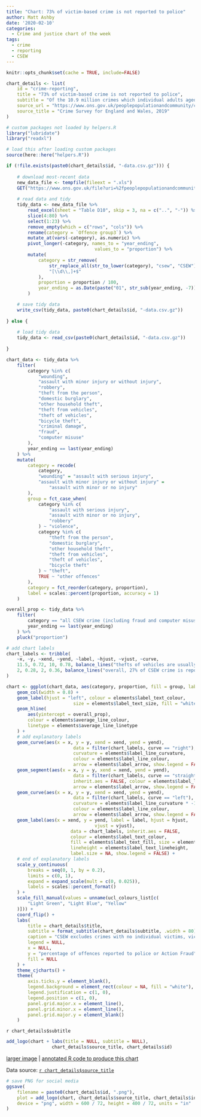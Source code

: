 ```yaml
---
title: "Chart: 73% of victim-based crime is not reported to police"
author: Matt Ashby
date: '2020-02-10'
categories:
  - Crime and justice chart of the week
tags:
  - crime
  - reporting
  - CSEW
---
```


```r
knitr::opts_chunk$set(cache = TRUE, include=FALSE)
```

```r
chart_details <- list(
	id = "crime-reporting",
	title = "73% of victim-based crime is not reported to police",
	subtitle = "Of the 10.9 million crimes which individual adults aged 16 years and over experienced in the past year, only 27% were reported to the authorities. Reporting rates vary substantially, with more-serious crimes more likely to be reported. Fraud makes up almost half of victim-based crime but is particularly unlikely to be reported, dragging down the overall average.",
	source_url = "https://www.ons.gov.uk/peoplepopulationandcommunity/crimeandjustice/datasets/crimeinenglandandwalesannualtrendanddemographictables",
	source_title = "Crime Survey for England and Wales, 2019"
)
```

```r
# custom packages not loaded by helpers.R
library("lubridate")
library("readxl")

# load this after loading custom packages
source(here::here("helpers.R"))
```

```r
if (!file.exists(paste0(chart_details$id, "-data.csv.gz"))) {
	
	# download most-recent data
	new_data_file <- tempfile(fileext = ".xls")
	GET("https://www.ons.gov.uk/file?uri=%2fpeoplepopulationandcommunity%2fcrimeandjustice%2fdatasets%2fcrimeinenglandandwalesannualtrendanddemographictables%2fcurrent/annualtrendanddemographictablesyearendingmarch19.xls", write_disk(new_data_file))
	
	# read data and tidy
	tidy_data <- new_data_file %>% 
		read_excel(sheet = "Table D10", skip = 3, na = c("..", "-")) %>% 
		slice(4:80) %>% 
		select(1:23) %>% 
		remove_empty(which = c("rows", "cols")) %>% 
		rename(category = `Offence group3`) %>% 
		mutate_at(vars(-category), as.numeric) %>% 
		pivot_longer(-category, names_to = "year_ending", 
								 values_to = "proportion") %>% 
		mutate(
			category = str_remove(
				str_replace_all(str_to_lower(category), "csew", "CSEW"), 
				"[\\d\\,]+$"
			),
			proportion = proportion / 100,
			year_ending = as.Date(paste("01", str_sub(year_ending, -7)), "%d %b '%y")
		)

	# save tidy data
	write_csv(tidy_data, paste0(chart_details$id, "-data.csv.gz"))	
	
} else {
	
	# load tidy data
	tidy_data <- read_csv(paste0(chart_details$id, "-data.csv.gz"))
	
}
```

```r
chart_data <- tidy_data %>% 
	filter(
		category %in% c(
			"wounding", 
			"assault with minor injury or without injury", 
			"robbery", 
			"theft from the person",
			"domestic burglary",
			"other household theft",
			"theft from vehicles", 
			"theft of vehicles",
			"bicycle theft", 
			"criminal damage",
			"fraud",
			"computer misuse"
		),
		year_ending == last(year_ending)
	) %>% 
	mutate(
		category = recode(
			category, 
			"wounding" = "assault with serious injury",
			"assault with minor injury or without injury" = 
				"assault with minor or no injury"
		),
		group = fct_case_when(
			category %in% c(
				"assault with serious injury", 
				"assault with minor or no injury", 
				"robbery"
			) ~ "violence",
			category %in% c(
				"theft from the person", 
				"domestic burglary", 
				"other household theft", 
				"theft from vehicles", 
				"theft of vehicles",
				"bicycle theft"
			) ~ "theft",
			TRUE ~ "other offences"
		),
		category = fct_reorder(category, proportion),
		label = scales::percent(proportion, accuracy = 1)
	)

overall_prop <- tidy_data %>% 
	filter(
		category == "all CSEW crime (including fraud and computer misuse)",
		year_ending == last(year_ending)
	) %>% 
	pluck("proportion")

# add chart labels
chart_labels <- tribble(
	~x, ~y, ~xend, ~yend, ~label, ~hjust, ~vjust, ~curve,
	11.5, 0.72, 10, 0.78, balance_lines("thefts of vehicles are usually reported for insurance purposes", 3), "left", "center", "right",
	2, 0.28, 2, 0.36, balance_lines("overall, 27% of CSEW crime is reported to police or Action Fraud", 3), "left", "center", "left"
)
```

```r
chart <- ggplot(chart_data, aes(category, proportion, fill = group, label = label)) +
	geom_col(width = 0.8) +
	geom_label(hjust = "left", colour = elements$label_text_colour, 
						 size = elements$label_text_size, fill = "white", label.size = NA) +
	geom_hline(
		aes(yintercept = overall_prop), 
		colour = elements$average_line_colour, 
		linetype = elements$average_line_linetype
	) +
	# add explanatory labels
	geom_curve(aes(x = x, y = y, xend = xend, yend = yend),
						 data = filter(chart_labels, curve == "right"), inherit.aes = FALSE, 
						 curvature = elements$label_line_curvature, 
						 colour = elements$label_line_colour, 
						 arrow = elements$label_arrow, show.legend = FALSE) +
	geom_segment(aes(x = x, y = y, xend = xend, yend = yend),
						 data = filter(chart_labels, curve == "straight"), 
						 inherit.aes = FALSE, colour = elements$label_line_colour, 
						 arrow = elements$label_arrow, show.legend = FALSE) +
	geom_curve(aes(x = x, y = y, xend = xend, yend = yend),
						 data = filter(chart_labels, curve == "left"), inherit.aes = FALSE, 
						 curvature = elements$label_line_curvature * -1, 
						 colour = elements$label_line_colour, 
						 arrow = elements$label_arrow, show.legend = FALSE) +
	geom_label(aes(x = xend, y = yend, label = label, hjust = hjust, 
								 vjust = vjust),
						data = chart_labels, inherit.aes = FALSE, 
						colour = elements$label_text_colour,
						fill = elements$label_text_fill, size = elements$label_text_size, 
						lineheight = elements$label_text_lineheight,
						label.size = NA, show.legend = FALSE) +
	# end of explanatory labels
	scale_y_continuous(
		breaks = seq(0, 1, by = 0.2), 
		limits = c(0, 1), 
		expand = expand_scale(mult = c(0, 0.025)),
		labels = scales::percent_format()
	) +
	scale_fill_manual(values = unname(ucl_colours_list[c(
		"Light Green", "Light Blue", "Yellow"
	)])) +
	coord_flip() +
	labs(
		title = chart_details$title,
		subtitle = format_subtitle(chart_details$subtitle, .width = 80),
		caption = "CSEW excludes crimes with no individual victims, victims not living in households or victims aged under 16 years",
		legend = NULL,
		x = NULL,
		y = "percentage of offences reported to police or Action Fraud",
		fill = NULL
	) +
	theme_cjcharts() +
	theme(
		axis.ticks.y = element_blank(),
		legend.background = element_rect(colour = NA, fill = "white"),
		legend.justification = c(1, 0),
		legend.position = c(1, 0),
		panel.grid.major.x = element_line(),
		panel.grid.minor.x = element_line(),
		panel.grid.major.y = element_blank()
	)
```

`r chart_details$subtitle`

```r
add_logo(chart + labs(title = NULL, subtitle = NULL), 
				 chart_details$source_title, chart_details$id)
```

[larger image](../`r chart_details$id`.png)
| [annotated R code to produce this chart](https://github.com/mpjashby/lesscrime.info/blob/master/content/post/`r chart_details$id`.Rmd)

Data source: [`r chart_details$source_title`](`r chart_details$source_url`)


```r
# save PNG for social media
ggsave(
	filename = paste0(chart_details$id, ".png"), 
	plot = add_logo(chart, chart_details$source_title, chart_details$id), 
	device = "png", width = 600 / 72, height = 400 / 72, units = "in"
)
```
